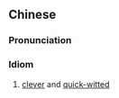 {{also|聪明伶俐}}
==Chinese==
{{zh-forms|s=聪明伶俐|type=22}}

===Pronunciation===
{{zh-pron
|m=cōngmínglínglì
|c=cung1 ming4 ling4 lei6
|cat=cy
}}

===Idiom===
{{zh-idiom}}

# [[clever]] and [[quick-witted]]